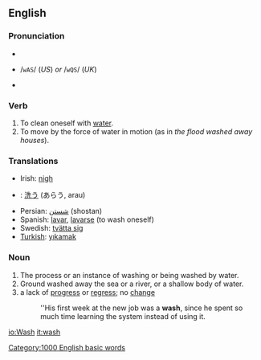 ==English==
===Pronunciation===
*{{IPA|/wɑʃ/ (''US'') ''or'' /wɒʃ/ (''UK'')}}
*{{SAMPA}} /<tt>wAS</tt>/ (''US'') ''or'' /<tt>wQS</tt>/ (''UK'')
*{{audio|en-us-wash.ogg|Audio (US)}}

=== Verb ===
# To clean oneself with [[water]].
# To move by the force of water in motion (as in ''the flood washed away houses'').

=== Translations ===
*Irish: [[nigh#Irish|nigh]]
*{{ja}}: [[洗う]] (あらう, arau)
*Persian: [[شستن]]  (shostan) 
*Spanish: [[lavar]], [[lavarse]] (to wash oneself)
*Swedish: [[tvätta sig]]
*[[Turkish]]: [[yıkamak]]

=== Noun ===

# The process or an instance of washing or being washed by water.
# Ground washed away the sea or a river, or a shallow body of water.
# a lack of [[progress]] or [[regress]]; no [[change]]
#:''His first week at the new job was a '''wash''', since he spent so much time learning the system  instead of using it. <!--is there a corresponding verb sense?-->
[[Category:1000 English basic words]]

[[io:Wash]]
[[it:wash]]